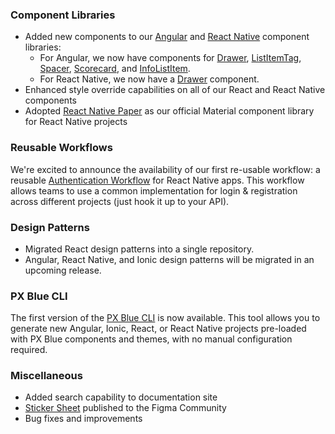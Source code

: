 ### Component Libraries

-   Added new components to our [Angular](https://brightlayer-ui-components.github.io/angular) and [React Native](https://brightlayer-ui-components.github.io/react-native) component libraries:
    -   For Angular, we now have components for [Drawer](https://brightlayer-ui-components.github.io/angular/components/drawer/examples), [ListItemTag](https://brightlayer-ui-components.github.io/angular/components/list-item-tag/examples), [Spacer](https://brightlayer-ui-components.github.io/angular/components/spacer/examples),
        [Scorecard](https://brightlayer-ui-components.github.io/angular/components/score-card/examples), and [InfoListItem](https://brightlayer-ui-components.github.io/angular/components/info-list-item/examples).
    -   For React Native, we now have a [Drawer](https://brightlayer-ui-components.github.io/react-native/?path=/info/components-documentation--drawer) component.
-   Enhanced style override capabilities on all of our React and React Native components
-   Adopted [React Native Paper](https://callstack.github.io/react-native-paper/) as our official Material component library for React Native projects

### Reusable Workflows

We're excited to announce the availability of our first re-usable workflow: a reusable [Authentication Workflow](https://www.npmjs.com/package/@pxblue/react-native-auth-workflow) for React Native apps. This workflow allows teams to use a common implementation for login & registration across different projects (just hook it up to your API).

### Design Patterns

-   Migrated React design patterns into a single repository.
-   Angular, React Native, and Ionic design patterns will be migrated in an upcoming release.

### PX Blue CLI

The first version of the [PX Blue CLI](https://www.npmjs.com/package/@pxblue/cli) is now available. This tool allows you to generate new Angular, Ionic, React, or React Native projects pre-loaded with PX Blue components and themes, with no manual configuration required.

### Miscellaneous

-   Added search capability to documentation site
-   [Sticker Sheet](https://www.figma.com/community/file/852558784352181868) published to the Figma Community
-   Bug fixes and improvements
